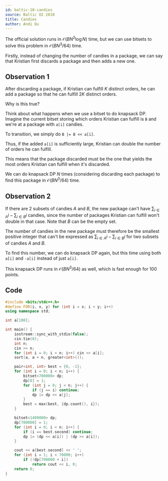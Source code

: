 ```yaml
---
id: baltic-10-candies
source: Baltic OI 2010
title: Candies
author: Andi Qu
---
```


The official solution runs in $\mathcal{O}(BN^2 \log N)$ time, but we can use bitsets to solve this problem in $\mathcal{O}(BN^3 / 64)$ time.

Firstly, instead of changing the number of candies in a package, we can say that Kristian first discards a package and then adds a new one.

## Observation 1

After discarding a package, if Kristian can fulfill $K$ distinct orders, he can add a package so that he can fulfill $2K$ distinct orders.

Why is this true?

Think about what happens when we use a bitset to do knapsack DP. Imagine the current bitset storing which orders Kristian can fulfill is `B` and we're at a package with `a[i]` candies.

To transition, we simply do `B |= B << a[i]`.

Thus, if the added `a[i]` is sufficiently large, Kristian can double the number of orders he can fulfill.

This means that the package discarded must be the one that yields the most orders Kristian can fulfill when it's discarded.

We can do knapsack DP $N$ times (considering discarding each package) to find this package in $\mathcal{O}(BN^3 / 64)$ time.

## Observation 2

If there are 2 subsets of candies $A$ and $B$, the new package can't have $\sum_{i \in A} i - \sum_{i \in B} i$ candies, since the number of packages Kristian can fulfill won't double in that case. Note that $B$ can be the empty set.

The number of candies in the new package must therefore be the smallest positive integer that can't be expressed as $\sum_{i \in A} i - \sum_{i \in B} i$ for two subsets of candies $A$ and $B$.

To find this number, we can do knapsack DP again, but this time using both `a[i]` and `-a[i]` instead of just `a[i]`.

This knapsack DP runs in $\mathcal{O}(BN^3 / 64)$ as well, which is fast enough for 100 points.

## Code

```cpp
#include <bits/stdc++.h>
#define FOR(i, x, y) for (int i = x; i < y; i++)
using namespace std;

int a[100];

int main() {
    iostream::sync_with_stdio(false);
    cin.tie(0);
    int n;
    cin >> n;
    for (int i = 0; i < n; i++) cin >> a[i];
    sort(a, a + n, greater<int>());

    pair<int, int> best = {0, -1};
    for (int i = 0; i < n; i++) {
        bitset<700000> dp;
        dp[0] = 1;
        for (int j = 0; j < n; j++) {
            if (j == i) continue;
            dp |= dp << a[j];
        }
        best = max(best, {dp.count(), i});
    }

    bitset<1400000> dp;
    dp[700000] = 1;
    for (int i = 0; i < n; i++) {
        if (i == best.second) continue;
        dp |= (dp << a[i]) | (dp >> a[i]);
    }

    cout << a[best.second] << ' ';
    for (int i = 1; i < 70000; i++)
        if (!dp[700000 + i])
            return cout << i, 0;
    return 0;
}
```

